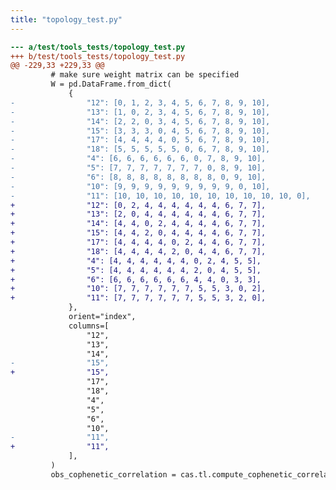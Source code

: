 ```yaml
---
title: "topology_test.py"
---
```


```diff
--- a/test/tools_tests/topology_test.py
+++ b/test/tools_tests/topology_test.py
@@ -229,33 +229,33 @@
         # make sure weight matrix can be specified
         W = pd.DataFrame.from_dict(
             {
-                "12": [0, 1, 2, 3, 4, 5, 6, 7, 8, 9, 10],
-                "13": [1, 0, 2, 3, 4, 5, 6, 7, 8, 9, 10],
-                "14": [2, 2, 0, 3, 4, 5, 6, 7, 8, 9, 10],
-                "15": [3, 3, 3, 0, 4, 5, 6, 7, 8, 9, 10],
-                "17": [4, 4, 4, 4, 0, 5, 6, 7, 8, 9, 10],
-                "18": [5, 5, 5, 5, 5, 0, 6, 7, 8, 9, 10],
-                "4": [6, 6, 6, 6, 6, 6, 0, 7, 8, 9, 10],
-                "5": [7, 7, 7, 7, 7, 7, 7, 0, 8, 9, 10],
-                "6": [8, 8, 8, 8, 8, 8, 8, 8, 0, 9, 10],
-                "10": [9, 9, 9, 9, 9, 9, 9, 9, 9, 0, 10],
-                "11": [10, 10, 10, 10, 10, 10, 10, 10, 10, 10, 0],
+                "12": [0, 2, 4, 4, 4, 4, 4, 4, 6, 7, 7],
+                "13": [2, 0, 4, 4, 4, 4, 4, 4, 6, 7, 7],
+                "14": [4, 4, 0, 2, 4, 4, 4, 4, 6, 7, 7],
+                "15": [4, 4, 2, 0, 4, 4, 4, 4, 6, 7, 7],
+                "17": [4, 4, 4, 4, 0, 2, 4, 4, 6, 7, 7],
+                "18": [4, 4, 4, 4, 2, 0, 4, 4, 6, 7, 7],
+                "4": [4, 4, 4, 4, 4, 4, 0, 2, 4, 5, 5],
+                "5": [4, 4, 4, 4, 4, 4, 2, 0, 4, 5, 5],
+                "6": [6, 6, 6, 6, 6, 6, 4, 4, 0, 3, 3],
+                "10": [7, 7, 7, 7, 7, 7, 5, 5, 3, 0, 2],
+                "11": [7, 7, 7, 7, 7, 7, 5, 5, 3, 2, 0],
             },
             orient="index",
             columns=[
                 "12",
                 "13",
                 "14",
-                "15",
+                "15", 
                 "17",
                 "18",
                 "4",
                 "5",
                 "6",
                 "10",
-                "11",
+                "11", 
             ],
         )
         obs_cophenetic_correlation = cas.tl.compute_cophenetic_correlation(

```